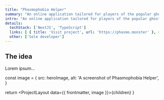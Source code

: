 ```yaml
---
title: "Phasmophobia Helper"
summary: "An online application tailored for players of the popular ghost hunting game, Phasmophobia."
intro: "An online application tailored for players of the popular ghost hunting game, Phasmophobia. Built using TypeScript, this tool aids players in identifying different ghost types, thereby improving strategic decision-making during gameplay."
details: 
  techStack: ['NextJS', 'TypeScript']
  links: [ { title: 'Visit project', url: 'https://phasmo.monster' }, { title: 'View code', url: 'https://github.com/graysonlee123/phasmophobia-helper' } ]
  other: ['Sole developer']
---
```



## The idea

Lorem ipsum...

  const image = {
    src: heroImage,
    alt: 'A screenshot of Phasmophobia Helper',
  }

  return <ProjectLayout data={{ frontmatter, image }}>{children}</ProjectLayout>
}
